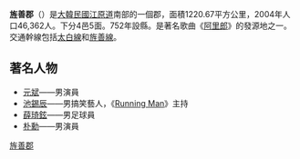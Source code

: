 {{Infobox settlement
| name                    = 旌善郡
| settlement_type         = [[韩国行政区划|郡]]
| translit_lang1          = [[韓語|韓語]]
| translit_lang1_type1    = [[諺文|諺文]]
| translit_lang1_info1    = 정선군
| translit_lang1_type2    = [[朝鮮漢字|漢字]]
| translit_lang1_info2    = 旌善郡
| translit_lang1_type3    = {{nowrap|[[文化观光部2000年式|文化观光部2000年式]]}}
| translit_lang1_info3    = Jeongseon-gun
| translit_lang1_type4    = {{nowrap|[[馬科恩-賴肖爾表記法|馬科恩-賴肖爾表記法]]}}
| translit_lang1_info4    = Chŏngsŏn-gun
| image_skyline           = 정선아리랑 전수관.jpg
| image_caption           = 旌善阿里郎傳授館
| image_flag              = Flag of Jeongseon.svg
| image_seal              = 
| image_map               = Gangwon-Jeongseon.svg
| map_caption             = 旌善郡在韓國及江原道的位置
| subdivision_type        = 國家
| subdivision_name        = {{ROK}}
| subdivision_type1       = [[朝鮮地區|地區]]
| subdivision_name1       = {{link-ko|關東地方 (韓國)|관동 지방|關東地方}}
| subdivision_type2       = 省份
| subdivision_name2       = [[江原道_(韓國)|江原道]]
| parts_type              = 行政區劃
| parts                   = 4邑、5[[面_(行政區劃)|面]]
| area_total_km2          = 1,220.67
| population_total        = 35,527
| population_density_km2  = auto
| population_as_of        = 2022年2月
| governing_body          = 旌善郡政府
| leader_title            = 郡守
| leader_name			  = {{link-ko|崔乘俊|최승준 (1956년)}}
| leader_party            = {{MPK}}
| leader_title1           = 國會議員
| leader_name1            = {{link-ko|李喆圭|이철규 (1957년)}}（{{PPP}}）
| blank1_name             = 郡樹
| blank1_info             = [[三桠乌药|三桠乌药]]
| blank2_name             = 郡鳥
| blank2_info             = [[紅隼|紅隼]]
}}

'''旌善郡'''（{{kor|諺=정선군|漢=旌善郡|羅=Jeongseon gun|f=y}}）是[[大韓民國|大韓民國]][[江原道_(南)|江原道]]南部的一個郡，面積1220.67平方公里，2004年人口46,362人。下分4邑5面。752年設縣。是著名歌曲《[[阿里郎|阿里郎]]》的發源地之一。交通幹線包括[[太白線|太白線]]和[[旌善線|旌善線]]。

==著名人物==
*[[元斌|元斌]]——男演員
*[[池錫辰|池錫辰]]——男搞笑藝人，《[[Running_Man|Running Man]]》主持
*[[薛琦鉉|薛琦鉉]]——男足球員
*[[朴勳|朴勳]]——男演員

{{江原道行政區劃 (韓國)}}

{{DEFAULTSORT:Jeongseon-gun}}
[[Category:旌善郡|]]
